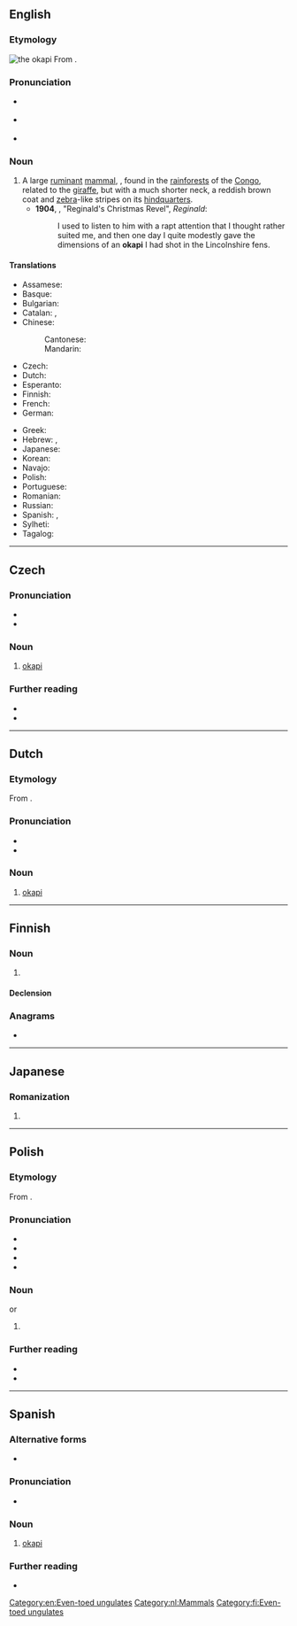 {{also|Okapi}}
==English==
{{wikipedia}}

===Etymology===
[[Image:Okapi2.jpg|thumb|the okapi]]
From {{bor|en|mxh|okapi}}.

===Pronunciation===
* {{a|South Africa}} {{IPA|en|/əʊˈkɑːpi/}}
* {{a|UK}} {{IPA|en|/ə(ʊ)ˈkɑːpi/}}
* {{audio|en|LL-Q1860 (eng)-Vealhurl-okapi.wav|Audio (UK)}}

===Noun===
{{en-noun}}

# A large [[ruminant]] [[mammal]], {{taxlink|Okapia johnstoni|species}}, found in the [[rainforest]]s of the [[Congo]], related to the [[giraffe]], but with a much shorter neck, a reddish brown coat and [[zebra]]-like stripes on its [[hindquarters]].
#* '''1904''', {{w|Saki|‘Saki’}}, "Reginald's Christmas Revel", ''Reginald'':
#*: I used to listen to him with a rapt attention that I thought rather suited me, and then one day I quite modestly gave the dimensions of an '''okapi''' I had shot in the Lincolnshire fens.

====Translations====
{{trans-top|Large ruminant mammal}}
* Assamese: {{t|as|অকাপী}}
* Basque: {{t+|eu|okapi}}
* Bulgarian: {{t+|bg|окапи|n}}
* Catalan: {{t|ca|ocapi|m}}, {{t|ca|okapi|m}}
* Chinese:
*: Cantonese: {{t|yue|㺢㹢狓|tr=fok³gaa¹pei⁴}}
*: Mandarin: {{t+|cmn|㺢㹢狓|tr=huòjiāpí}}
* Czech: {{t+|cs|okapi}}
* Dutch: {{t+|nl|okapi|m}}
* Esperanto: {{t|eo|okapio}}
* Finnish: {{t+|fi|okapi}}
* French: {{t+|fr|okapi|m}}
* German: {{t+|de|Okapi|n}}
{{trans-mid}}
* Greek: {{t+|el|οκαπία}}
* Hebrew: {{t|he|אוקאפי|tr=okapi}}, {{t|he|אוקפי|tr=okapi}}
* Japanese: {{t+|ja|オカピ|tr=okapi}}
* Korean: {{t|ko|오카피}}
* Navajo: {{t|nv|bijáád noodǫ́ǫzii}}
* Polish: {{t+|pl|okapi}}
* Portuguese: {{t+|pt|ocapi|m}}
* Romanian: {{t+|ro|okapi|f}}
* Russian: {{t+|ru|ока́пи|m}}
* Spanish: {{t+|es|okapi|m}}, {{t|es|ocapi|m}}
* Sylheti: {{t|syl|ꠅꠇꠣꠙꠤ}}
* Tagalog: {{t|tl|okapi}}
{{trans-bottom}}

[[Category:en:Even-toed ungulates]]

----

==Czech==

===Pronunciation===
* {{cs-IPA}}
* {{rhymes|cs|apɪ|s=3}}

===Noun===
{{cs-noun|g=f}}

# [[okapi#English|okapi]] {{gloss|large ruminant mammal}}

===Further reading===
* {{R:PSJC}}
* {{R:SSJC}}

{{c|cs|Even-toed ungulates}}

----

==Dutch==
{{wikipedia|lang=nl}}

===Etymology===
From {{der|nl|mxh|okapi}}.

===Pronunciation===
* {{audio|nl|Nl-okapi.ogg|Audio}}
* {{hyphenation|nl|oka|pi}}

===Noun===
{{nl-noun|m|-'s|okapietje}}

# [[okapi#English|okapi]]

[[Category:nl:Mammals]]

----

==Finnish==

===Noun===
{{fi-noun}}

# {{l|en|okapi}}

====Declension====
{{fi-decl-risti|okap|||a}}

===Anagrams===
* {{anagrams|fi|a=aikop|poika|pokia}}

[[Category:fi:Even-toed ungulates]]

----

==Japanese==

===Romanization===
{{ja-romaji}}

# {{ja-romanization of|オカピ}}

----

==Polish==
{{wp|lang=pl}}

===Etymology===
From {{bor|pl|mxh|okapi}}.

===Pronunciation===
* {{pl-IPA}}
* {{audio|pl|LL-Q809 (pol)-Olaf-okapi.wav|Audio}}
* {{hyph|pl|o|ka|pi}}
* {{rhymes|pl|apʲi}}

===Noun===
{{pl-noun|f|indecl=yes}} or {{pl-noun|m-an|indecl=yes}}

# {{l|en|okapi}}

===Further reading===
* {{R:pl:WSJP}}
* {{R:PWN}}

{{c|pl|Even-toed ungulates}}

----

==Spanish==

===Alternative forms===
* {{alter|es|ocapi}}

===Pronunciation===
{{es-IPA}}
* {{audio|es|LL-Q1321 (spa)-Millars-okapi.wav|Audio (Spain)}}

===Noun===
{{es-noun|m}}

# [[#English|okapi]]

===Further reading===
* {{R:DRAE}}

{{C|es|Mammals}}
